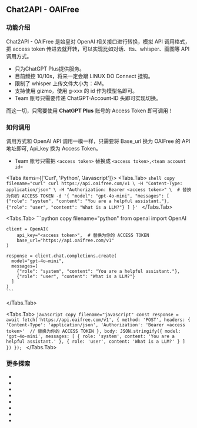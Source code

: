 
## Chat2API - OAIFree

### 功能介绍

Chat2API - OAIFree 是始皇对 OpenAI 相关接口进行转换，模拟 API 调用格式，把 access token 传进去就开转，可以实现比如对话、tts、whisper、画图等 API 调用方式。

- 只为ChatGPT Plus提供服务。
- 目前频控 10/10s，将来一定会跟 LINUX DO Connect 挂钩。
- 限制了 whisper 上传文件大小为：4M。
- 支持使用 gizmo，使用 g-xxx 的 id 作为模型名即可。
- Team 账号只需要传递 ChatGPT-Account-ID 头即可实现切换。

而这一切，只需要使用 **ChatGPT Plus** 账号的 Access Token 即可调用！

### 如何调用
调用方式和 OpenAI API 调用一模一样，只需要将 Base_url 换为 OAIFree 的 API 地址即可, Api_key 换为 Access Token。
- Team 账号只需把 `<access token>` 替换成 `<access token>,<team account id>`

<Tabs items={['Curl', 'Python', 'Javascript']}>
  <Tabs.Tab>
    ```shell copy filename="curl"
    curl https://api.oaifree.com/v1 \
      -H "Content-Type: application/json" \
      -H "Authorization: Bearer <access token>" \  # 替换为你的 ACCESS TOKEN
      -d '{
        "model": "gpt-4o-mini",
        "messages": [
          {"role": "system", "content": "You are a helpful assistant."},
          {"role": "user", "content": "What is a LLM?"}
        ]
      }'
    ```
  </Tabs.Tab>

  <Tabs.Tab>
    ```python copy filename="python"
    from openai import OpenAI

    client = OpenAI(
        api_key="<access token>",  # 替换为你的 ACCESS TOKEN
        base_url="https://api.oaifree.com/v1"
    )

    response = client.chat.completions.create(
      model="gpt-4o-mini",
      messages=[
        {"role": "system", "content": "You are a helpful assistant."},
        {"role": "user", "content": "What is a LLM?"}
      ]
    )
    ```
  </Tabs.Tab>

  <Tabs.Tab>
    ```javascript copy filename="javascript"
    const response = await fetch('https://api.oaifree.com/v1', {
      method: 'POST',
      headers: {
        'Content-Type': 'application/json',
        'Authorization': 'Bearer <access token>'  // 替换为你的 ACCESS TOKEN
      },
      body: JSON.stringify({
        model: 'gpt-4o-mini',
        messages: [
          { role: 'system', content: 'You are a helpful assistant.' },
          { role: 'user', content: 'What is a LLM?' }
        ]
      })
    });
    ```
  </Tabs.Tab>
</Tabs>

### 更多探索

- <LinuxdoTopicLink linuxdoTopicId="51859"/>
- <LinuxdoTopicLink linuxdoTopicId="41375"/>
- <LinuxdoTopicLink linuxdoTopicId="41254"/>
- <LinuxdoTopicLink linuxdoTopicId="50789"/>
- <LinuxdoTopicLink linuxdoTopicId="51676"/>
- <LinuxdoTopicLink linuxdoTopicId="40928"/>
- <LinuxdoTopicLink linuxdoTopicId="49556"/>
- <LinuxdoTopicLink linuxdoTopicId="65740"/>
